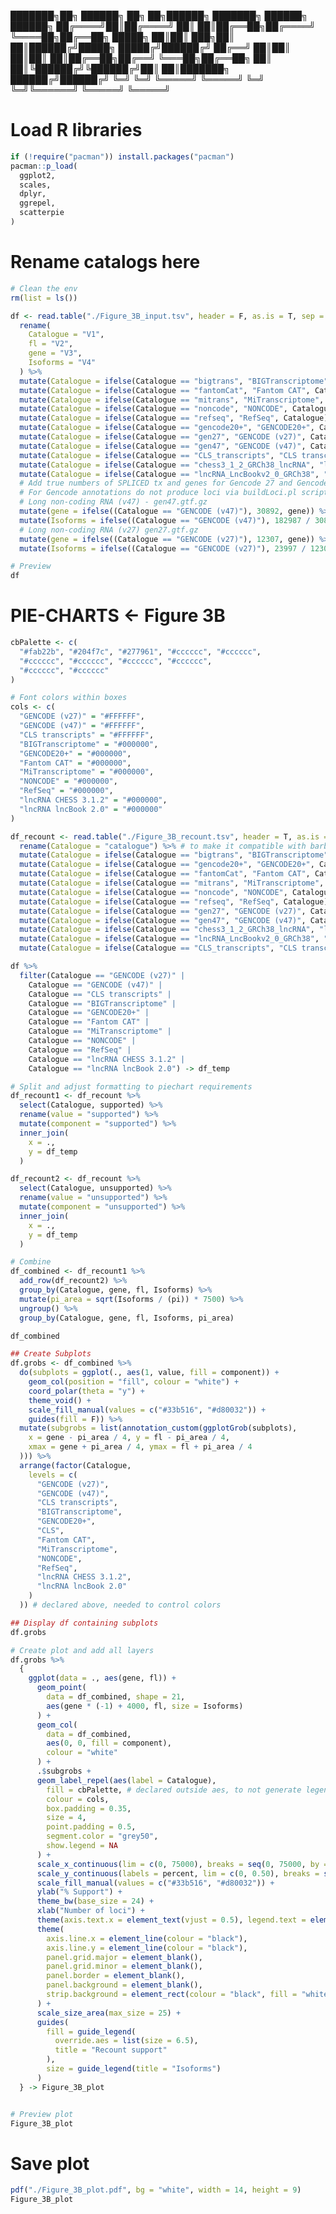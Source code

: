 ███████╗██╗ ██████╗ ██╗   ██╗██████╗ ███████╗    ██████╗ ██████╗ 
██╔════╝██║██╔════╝ ██║   ██║██╔══██╗██╔════╝    ╚════██╗██╔══██╗
█████╗  ██║██║  ███╗██║   ██║██████╔╝█████╗       █████╔╝██████╔╝
██╔══╝  ██║██║   ██║██║   ██║██╔══██╗██╔══╝       ╚═══██╗██╔══██╗
██║     ██║╚██████╔╝╚██████╔╝██║  ██║███████╗    ██████╔╝██████╔╝
╚═╝     ╚═╝ ╚═════╝  ╚═════╝ ╚═╝  ╚═╝╚══════╝    ╚═════╝ ╚═════╝ 
                                                                 
# Load R libraries
```r
if (!require("pacman")) install.packages("pacman")
pacman::p_load(
  ggplot2,
  scales,
  dplyr,
  ggrepel,
  scatterpie
)
```

# Rename catalogs here
```r
# Clean the env
rm(list = ls())

df <- read.table("./Figure_3B_input.tsv", header = F, as.is = T, sep = "\t") %>%
  rename(
    Catalogue = "V1",
    fl = "V2",
    gene = "V3",
    Isoforms = "V4"
  ) %>%
  mutate(Catalogue = ifelse(Catalogue == "bigtrans", "BIGTranscriptome", Catalogue)) %>%
  mutate(Catalogue = ifelse(Catalogue == "fantomCat", "Fantom CAT", Catalogue)) %>%
  mutate(Catalogue = ifelse(Catalogue == "mitrans", "MiTranscriptome", Catalogue)) %>%
  mutate(Catalogue = ifelse(Catalogue == "noncode", "NONCODE", Catalogue)) %>%
  mutate(Catalogue = ifelse(Catalogue == "refseq", "RefSeq", Catalogue)) %>%
  mutate(Catalogue = ifelse(Catalogue == "gencode20+", "GENCODE20+", Catalogue)) %>%
  mutate(Catalogue = ifelse(Catalogue == "gen27", "GENCODE (v27)", Catalogue)) %>%
  mutate(Catalogue = ifelse(Catalogue == "gen47", "GENCODE (v47)", Catalogue)) %>%
  mutate(Catalogue = ifelse(Catalogue == "CLS_transcripts", "CLS transcripts", Catalogue)) %>%
  mutate(Catalogue = ifelse(Catalogue == "chess3_1_2_GRCh38_lncRNA", "lncRNA CHESS 3.1.2", Catalogue)) %>%
  mutate(Catalogue = ifelse(Catalogue == "lncRNA_LncBookv2_0_GRCh38", "lncRNA lncBook 2.0", Catalogue)) %>%
  # Add true numbers of SPLICED tx and genes for Gencode 27 and Gencode 47 (lncRNA)
  # For Gencode annotations do not produce loci via buildLoci.pl script
  # Long non-coding RNA (v47) - gen47.gtf.gz
  mutate(gene = ifelse((Catalogue == "GENCODE (v47)"), 30892, gene)) %>%
  mutate(Isoforms = ifelse((Catalogue == "GENCODE (v47)"), 182987 / 30892, Isoforms)) %>%
  # Long non-coding RNA (v27) gen27.gtf.gz
  mutate(gene = ifelse((Catalogue == "GENCODE (v27)"), 12307, gene)) %>%
  mutate(Isoforms = ifelse((Catalogue == "GENCODE (v27)"), 23997 / 12307, Isoforms))

# Preview
df
```

# PIE-CHARTS <- Figure 3B
```r
cbPalette <- c(
  "#fab22b", "#204f7c", "#277961", "#cccccc", "#cccccc",
  "#cccccc", "#cccccc", "#cccccc", "#cccccc",
  "#cccccc", "#cccccc"
)

# Font colors within boxes
cols <- c(
  "GENCODE (v27)" = "#FFFFFF",
  "GENCODE (v47)" = "#FFFFFF",
  "CLS transcripts" = "#FFFFFF",
  "BIGTranscriptome" = "#000000",
  "GENCODE20+" = "#000000",
  "Fantom CAT" = "#000000",
  "MiTranscriptome" = "#000000",
  "NONCODE" = "#000000",
  "RefSeq" = "#000000",
  "lncRNA CHESS 3.1.2" = "#000000",
  "lncRNA lncBook 2.0" = "#000000"
)

df_recount <- read.table("./Figure_3B_recount.tsv", header = T, as.is = T, sep = "\t") %>%
  rename(Catalogue = "catalogue") %>% # to make it compatible with barbie tsv output
  mutate(Catalogue = ifelse(Catalogue == "bigtrans", "BIGTranscriptome", Catalogue)) %>%
  mutate(Catalogue = ifelse(Catalogue == "gencode20+", "GENCODE20+", Catalogue)) %>%
  mutate(Catalogue = ifelse(Catalogue == "fantomCat", "Fantom CAT", Catalogue)) %>%
  mutate(Catalogue = ifelse(Catalogue == "mitrans", "MiTranscriptome", Catalogue)) %>%
  mutate(Catalogue = ifelse(Catalogue == "noncode", "NONCODE", Catalogue)) %>%
  mutate(Catalogue = ifelse(Catalogue == "refseq", "RefSeq", Catalogue)) %>%
  mutate(Catalogue = ifelse(Catalogue == "gen27", "GENCODE (v27)", Catalogue)) %>%
  mutate(Catalogue = ifelse(Catalogue == "gen47", "GENCODE (v47)", Catalogue)) %>%
  mutate(Catalogue = ifelse(Catalogue == "chess3_1_2_GRCh38_lncRNA", "lncRNA CHESS 3.1.2", Catalogue)) %>%
  mutate(Catalogue = ifelse(Catalogue == "lncRNA_LncBookv2_0_GRCh38", "lncRNA lncBook 2.0", Catalogue)) %>%
  mutate(Catalogue = ifelse(Catalogue == "CLS_transcripts", "CLS transcripts", Catalogue))

df %>%
  filter(Catalogue == "GENCODE (v27)" |
    Catalogue == "GENCODE (v47)" |
    Catalogue == "CLS transcripts" |
    Catalogue == "BIGTranscriptome" |
    Catalogue == "GENCODE20+" |
    Catalogue == "Fantom CAT" |
    Catalogue == "MiTranscriptome" |
    Catalogue == "NONCODE" |
    Catalogue == "RefSeq" |
    Catalogue == "lncRNA CHESS 3.1.2" |
    Catalogue == "lncRNA lncBook 2.0") -> df_temp

# Split and adjust formatting to piechart requirements
df_recount1 <- df_recount %>%
  select(Catalogue, supported) %>%
  rename(value = "supported") %>%
  mutate(component = "supported") %>%
  inner_join(
    x = .,
    y = df_temp
  )

df_recount2 <- df_recount %>%
  select(Catalogue, unsupported) %>%
  rename(value = "unsupported") %>%
  mutate(component = "unsupported") %>%
  inner_join(
    x = .,
    y = df_temp
  )

# Combine
df_combined <- df_recount1 %>%
  add_row(df_recount2) %>%
  group_by(Catalogue, gene, fl, Isoforms) %>%
  mutate(pi_area = sqrt(Isoforms / (pi)) * 7500) %>%
  ungroup() %>%
  group_by(Catalogue, gene, fl, Isoforms, pi_area)

df_combined

## Create Subplots
df.grobs <- df_combined %>%
  do(subplots = ggplot(., aes(1, value, fill = component)) +
    geom_col(position = "fill", colour = "white") +
    coord_polar(theta = "y") +
    theme_void() +
    scale_fill_manual(values = c("#33b516", "#d80032")) +
    guides(fill = F)) %>%
  mutate(subgrobs = list(annotation_custom(ggplotGrob(subplots),
    x = gene - pi_area / 4, y = fl - pi_area / 4,
    xmax = gene + pi_area / 4, ymax = fl + pi_area / 4
  ))) %>%
  arrange(factor(Catalogue,
    levels = c(
      "GENCODE (v27)",
      "GENCODE (v47)",
      "CLS transcripts",
      "BIGTranscriptome",
      "GENCODE20+",
      "CLS",
      "Fantom CAT",
      "MiTranscriptome",
      "NONCODE",
      "RefSeq",
      "lncRNA CHESS 3.1.2",
      "lncRNA lncBook 2.0"
    )
  )) # declared above, needed to control colors

## Display df containing subplots
df.grobs

# Create plot and add all layers
df.grobs %>%
  {
    ggplot(data = ., aes(gene, fl)) +
      geom_point(
        data = df_combined, shape = 21,
        aes(gene * (-1) + 4000, fl, size = Isoforms)
      ) +
      geom_col(
        data = df_combined,
        aes(0, 0, fill = component),
        colour = "white"
      ) +
      .$subgrobs +
      geom_label_repel(aes(label = Catalogue),
        fill = cbPalette, # declared outside aes, to not generate legend
        colour = cols,
        box.padding = 0.35,
        size = 4,
        point.padding = 0.5,
        segment.color = "grey50",
        show.legend = NA
      ) +
      scale_x_continuous(lim = c(0, 75000), breaks = seq(0, 75000, by = 25000)) +
      scale_y_continuous(labels = percent, lim = c(0, 0.50), breaks = seq(0, 0.50, by = 0.25)) +
      scale_fill_manual(values = c("#33b516", "#d80032")) +
      ylab("% Support") +
      theme_bw(base_size = 24) +
      xlab("Number of loci") +
      theme(axis.text.x = element_text(vjust = 0.5), legend.text = element_text(size = 12.5)) +
      theme(
        axis.line.x = element_line(colour = "black"),
        axis.line.y = element_line(colour = "black"),
        panel.grid.major = element_blank(),
        panel.grid.minor = element_blank(),
        panel.border = element_blank(),
        panel.background = element_blank(),
        strip.background = element_rect(colour = "black", fill = "white")
      ) +
      scale_size_area(max_size = 25) +
      guides(
        fill = guide_legend(
          override.aes = list(size = 6.5),
          title = "Recount support"
        ),
        size = guide_legend(title = "Isoforms")
      )
  } -> Figure_3B_plot


# Preview plot
Figure_3B_plot
```
# Save plot
```r
pdf("./Figure_3B_plot.pdf", bg = "white", width = 14, height = 9)
Figure_3B_plot
```